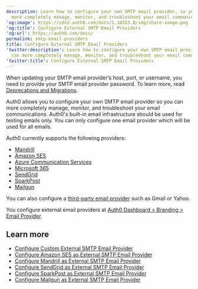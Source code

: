 ```yaml
---
description: Learn how to configure your own SMTP email provider, so you can
  more completely manage, monitor, and troubleshoot your email communications.
'og:image': https://cdn2.auth0.com/docs/1.14553.0/img/share-image.png
'og:title': Configure External SMTP Email Providers
'og:url': https://auth0.com/docs/
permalink: smtp-email-providers
title: Configure External SMTP Email Providers
'twitter:description': Learn how to configure your own SMTP email provider, so you
  can more completely manage, monitor, and troubleshoot your email communications.
'twitter:title': Configure External SMTP Email Providers
---
```

<Callout icon="file-lines" color="#0EA5E9" iconType="regular">

When updating your SMTP email provider’s host, port, or username, you need to provide your SMTP email provider password. To learn more, read [Deprecations and Migrations](/docs/troubleshoot/product-lifecycle/deprecations-and-migrations).

</Callout>

Auth0 allows you to configure your own SMTP email provider so you can more completely manage, monitor, and troubleshoot your email communications. Auth0's built-in email infrastructure should be used for testing emails only. You can only configure one email provider which will be used for all emails.

Auth0 currently supports the following providers:

* [Mandrill](/docs/customize/email/smtp-email-providers/configure-mandrill-as-external-smtp-email-provider)
* [Amazon SES](/docs/customize/email/smtp-email-providers/configure-amazon-ses-as-external-smtp-email-provider)
* [Azure Communication Services](/docs/customize/email/smtp-email-providers/configure-azure-comm-service-as-smtp-email-provider)
* [Microsoft 365](/docs/customize/email/smtp-email-providers/configure-365-exchange-as-smtp-email-provider)
* [SendGrid](/docs/customize/email/smtp-email-providers/configure-sendgrid-as-external-smtp-email-provider)
* [SparkPost](/docs/customize/email/smtp-email-providers/configure-sparkpost-as-external-smtp-email-provider)
* [Mailgun](/docs/customize/email/smtp-email-providers/configure-mailgun-as-external-smtp-email-provider)

You can also configure a [third-party email provider](/docs/customize/email/smtp-email-providers/configure-custom-external-smtp-email-provider) such as Gmail or Yahoo.

You configure external email providers at [Auth0 Dashboard > Branding > Email Provider](https://manage.auth0.com/#/templates/provider).

## Learn more

* [Configure Custom External SMTP Email Provider](/docs/customize/email/smtp-email-providers/configure-custom-external-smtp-email-provider)
* [Configure Amazon SES as External SMTP Email Provider](/docs/customize/email/smtp-email-providers/configure-amazon-ses-as-external-smtp-email-provider)
* [Configure Mandrill as External SMTP Email Provider](/docs/customize/email/smtp-email-providers/configure-mandrill-as-external-smtp-email-provider)
* [Configure SendGrid as External SMTP Email Provider](/docs/customize/email/smtp-email-providers/configure-sendgrid-as-external-smtp-email-provider)
* [Configure SparkPost as External SMTP Email Provider](/docs/customize/email/smtp-email-providers/configure-sparkpost-as-external-smtp-email-provider)
* [Configure Mailgun as External SMTP Email Provider](/docs/customize/email/smtp-email-providers/configure-mailgun-as-external-smtp-email-provider)